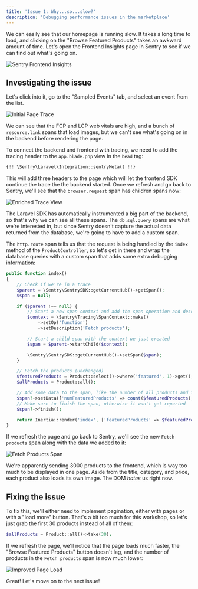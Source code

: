 ```yaml
---
title: 'Issue 1: Why...so...slow?'
description: 'Debugging performance issues in the marketplace'
---
```



We can easily see that our homepage is running slow. It takes a long time to load, and clicking on the "Browse Featured Products" takes an awkward amount of time. Let's open the Frontend Insights page in Sentry to see if we can find out what's going on.

![Sentry Frontend Insights](/../../assets/img/FrontendInsights.png)

## Investigating the issue

Let's click into it, go to the "Sampled Events" tab, and select an event from the list.

![Initial Page Trace](/../../assets/img/InitialPageTrace.png)

We can see that the FCP and LCP web vitals are high, and a bunch of `resource.link` spans that load images, but we can't see what's going on in the backend before rendering the page.

To connect the backend and frontend with tracing, we need to add the tracing header to the `app.blade.php` view in the `head` tag:

```php
{!! \Sentry\Laravel\Integration::sentryMeta() !!}
```

This will add three headers to the page which will let the frontend SDK continue the trace the the backend started. Once we refresh and go back to Sentry, we'll see that the `browser.request` span has children spans now:

![Enriched Trace View](/../../assets/img/ServerTracePageload.png)

The Laravel SDK has automatically instrumented a big part of the backend, so that's why we can see all these spans. The `db.sql.query` spans are what we're interested in, but since Sentry doesn't capture the actual data returned from the database, we're going to have to add a custom span.

The `http.route` span tells us that the request is being handled by the `index` method of the `ProductController`, so let's get in there and wrap the database queries with a custom span that adds some extra debugging information:

```php
public function index()
{
    // Check if we're in a trace
    $parent = \Sentry\SentrySDK::getCurrentHub()->getSpan();
    $span = null;

    if ($parent !== null) {
        // Start a new span context and add the span operation and description
        $context = \Sentry\Tracing\SpanContext::make()
            ->setOp('function')
            ->setDescription('Fetch products');

        // Start a child span with the context we just created
        $span = $parent->startChild($context);

        \Sentry\SentrySDK::getCurrentHub()->setSpan($span);
    }

    // Fetch the products (unchanged)
    $featuredProducts = Product::select()->where('featured', 1)->get();
    $allProducts = Product::all();

    // Add some data to the span, like the number of all products and featured products we fetched from the database
    $span?->setData(['numFeaturedProducts' => count($featuredProducts), 'numAllProducts' => count($allProducts)]);
    // Make sure to finish the span, otherwise it won't get reported
    $span?->finish();

    return Inertia::render('index', ['featuredProducts' => $featuredProducts, 'allProducts' => $allProducts]);
}
```

If we refresh the page and go back to Sentry, we'll see the new `Fetch products` span along with the data we added to it:

![Fetch Products Span](/../../assets/img/FetchProductsSpan.png)

We're apparently sending 3000 products to the frontend, which is way too much to be displayed in one page. Aside from the title, category, and price, each product also loads its own image. The DOM _hates_ us right now.

## Fixing the issue

To fix this, we'll either need to implement pagination, either with pages or with a "load more" button. That's a bit too much for this workshop, so let's just grab the first 30 products instead of all of them:

```php
$allProducts = Product::all()->take(30);
```

If we refresh the page, we'll notice that the page loads much faster, the "Browse Featured Products" button doesn't lag, and the number of products in the `Fetch products` span is now much lower:

![Improved Page Load](/../../assets/img/ImprovedPageLoad.png)

Great! Let's move on to the next issue!
